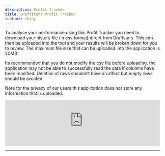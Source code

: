 ```yaml
---
description: Profit Tracker
title: Draftstars Profit Tracker
runtime: shiny
---
```


<script type="text/javascript" src="https://cdnjs.cloudflare.com/ajax/libs/iframe-resizer/3.5.16/iframeResizer.min.js"></script>
<style>
  iframe {
    min-width: 100%;
  }
</style>

To analyse your performance using this Profit Tracker you need to download your history file (in csv format) direct from Draftstars. This can then be uploaded into the tool and your results will be broken down for you to review. The maximum file size that can be uploaded into the application is 20MB.

Its recommended that you do not modify the csv file before uploading, the application may not be able to successfully read the data if columns have been modified. Deletion of rows shouldn't have an affect but empty rows should be avoided.

Note for the privacy of our users this application does not store any information that is uploaded. 

<iframe src="https://www.dfsaustralia-apps.com/shiny/draftstars-profit-tracker/" width="100%" scrolling="no" frameborder="no"></iframe>

<script>
  iFrameResize({
    heightCalculationMethod: 'taggedElement'
  });
</script>
---

